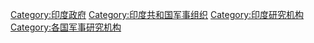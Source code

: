 [[Category:印度政府|Category:印度政府]]
[[Category:印度共和国军事组织|Category:印度共和国军事组织]]
[[Category:印度研究机构|Category:印度研究机构]]
[[Category:各国军事研究机构|Category:各国军事研究机构]]